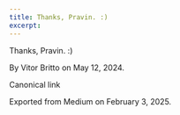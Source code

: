 ```yaml
---
title: Thanks, Pravin. :)
excerpt: 
---
```



Thanks, Pravin. :)


By Vitor Britto on May 12, 2024.


Canonical link


Exported from Medium on February 3, 2025.

